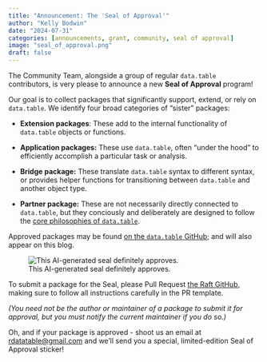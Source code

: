 ```yaml
---
title: "Announcement: The 'Seal of Approval'"
author: "Kelly Bodwin"
date: "2024-07-31"
categories: [announcements, grant, community, seal of approval]
image: "seal_of_approval.png"
draft: false
---
```


The Community Team, alongside a group of regular `data.table` contributors, is very please to announce a new **Seal of Approval** program!

Our goal is to collect packages that significantly support, extend, or rely on `data.table`.  We identify four broad categories of "sister" packages:

* **Extension packages**: These add to the internal functionality of `data.table` objects or functions.

* **Application packages:** These use `data.table`, often "under the hood" to efficiently accomplish a particular task or analysis.

* **Bridge package:** These translate `data.table` syntax to different syntax, or provides helper functions for transitioning between `data.table` and another object type.

* **Partner package:** These are not necessarily directly connected to `data.table`, but they conciously and deliberately are designed to follow the [core philosophies of `data.table`](https://github.com/Rdatatable/data.table/blob/master/GOVERNANCE.md).

Approved packages may be found [on the `data.table` GitHub](https://github.com/Rdatatable/data.table/blob/master/Seal_of_Approval.md); and will also appear on this blog.

![This AI-generated seal definitely approves.](seal_of_approval_2.png)

To submit a package for the Seal, please Pull Request [the Raft GitHub](https://github.com/rdatatable-community/The-Raft), making sure to follow all instructions carefully in the PR template.  

*(You need not be the author or maintainer of a package to submit it for approval, but you must notify the current maintainer if you do so.)*

Oh, and if your package is approved - shoot us an email at [rdatatable@gmail.com](mailto:rdatatable@gmail.com) and we'll send you a special, limited-edition Seal of Approval sticker!

